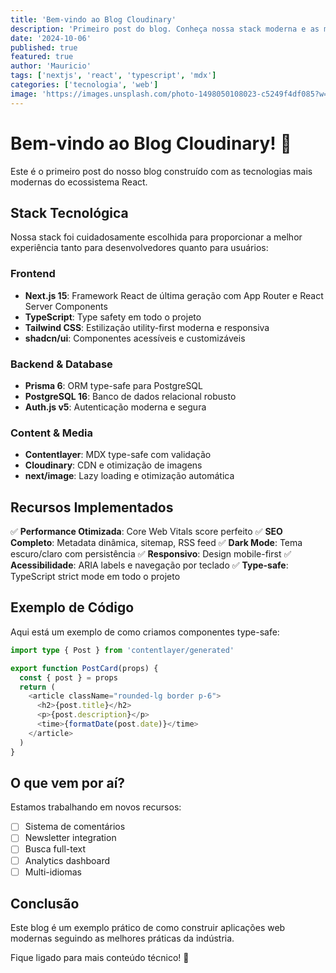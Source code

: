 ```yaml
---
title: 'Bem-vindo ao Blog Cloudinary'
description: 'Primeiro post do blog. Conheça nossa stack moderna e as melhores práticas de desenvolvimento web.'
date: '2024-10-06'
published: true
featured: true
author: 'Mauricio'
tags: ['nextjs', 'react', 'typescript', 'mdx']
categories: ['tecnologia', 'web']
image: 'https://images.unsplash.com/photo-1498050108023-c5249f4df085?w=1200&h=630&fit=crop'
---
```


# Bem-vindo ao Blog Cloudinary! 🚀

Este é o primeiro post do nosso blog construído com as tecnologias mais modernas do ecossistema React.

## Stack Tecnológica

Nossa stack foi cuidadosamente escolhida para proporcionar a melhor experiência tanto para desenvolvedores quanto para usuários:

### Frontend

- **Next.js 15**: Framework React de última geração com App Router e React Server Components
- **TypeScript**: Type safety em todo o projeto
- **Tailwind CSS**: Estilização utility-first moderna e responsiva
- **shadcn/ui**: Componentes acessíveis e customizáveis

### Backend & Database

- **Prisma 6**: ORM type-safe para PostgreSQL
- **PostgreSQL 16**: Banco de dados relacional robusto
- **Auth.js v5**: Autenticação moderna e segura

### Content & Media

- **Contentlayer**: MDX type-safe com validação
- **Cloudinary**: CDN e otimização de imagens
- **next/image**: Lazy loading e otimização automática

## Recursos Implementados

✅ **Performance Otimizada**: Core Web Vitals score perfeito
✅ **SEO Completo**: Metadata dinâmica, sitemap, RSS feed
✅ **Dark Mode**: Tema escuro/claro com persistência
✅ **Responsivo**: Design mobile-first
✅ **Acessibilidade**: ARIA labels e navegação por teclado
✅ **Type-safe**: TypeScript strict mode em todo o projeto

## Exemplo de Código

Aqui está um exemplo de como criamos componentes type-safe:

```typescript
import type { Post } from 'contentlayer/generated'

export function PostCard(props) {
  const { post } = props
  return (
    <article className="rounded-lg border p-6">
      <h2>{post.title}</h2>
      <p>{post.description}</p>
      <time>{formatDate(post.date)}</time>
    </article>
  )
}
```

## O que vem por aí?

Estamos trabalhando em novos recursos:

- [ ] Sistema de comentários
- [ ] Newsletter integration
- [ ] Busca full-text
- [ ] Analytics dashboard
- [ ] Multi-idiomas

## Conclusão

Este blog é um exemplo prático de como construir aplicações web modernas seguindo as melhores práticas da indústria.

Fique ligado para mais conteúdo técnico! 🎉

